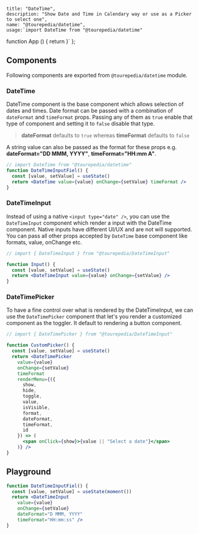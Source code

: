 
    title: "DateTime",
    description: "Show Date and Time in Calendary way or use as a Picker to select one",
    name: "@tourepedia/datetime",
    usage:`import DateTime from "@tourepedia/datetime"
function App () {
  return <DateTime />
}`
};



## Components

Following components are exported from `@tourepedia/datetime` module.

### DateTime

DateTime component is the base component which allows selection of dates and times. Date format can be passed with
a combination of `dateFormat` and `timeFormat` props. Passing any of them as `true` enable that type of component and
setting it to `false` disable that type.

> **dateFormat** defaults to `true` whereas **timeFormat** defaults to `false`

A string value can also be passed as the format for these props e.g. **dateFormat="DD MMM, YYYY"**, **timeFormat="HH:mm
A"**.

```jsx live=true
// import DateTime from "@tourepedia/datetime"
function DateTimeInputFiel() {
  const [value, setValue] = useState()
  return <DateTime value={value} onChange={setValue} timeFormat />
}
```


### DateTimeInput

Instead of using a native `<input type="date" />`, you can use the `DateTimeInput` component which render a input with
the DateTime component. Native inputs have different UI/UX and are not will supported. You can pass all other props
accepted by `DateTime` base component like formats, value, onChange etc.

```jsx live=true
// import { DateTimeInput } from "@tourepedia/DateTimeInput"

function Input() {
  const [value, setValue] = useState()
  return <DateTimeInput value={value} onChange={setValue} />
}
```

### DateTimePicker

To have a fine control over what is rendered by the DateTimeInput, we can use the `DateTimePicker` component that let's
you render a customized component as the toggler. It default to rendering a button component.

```jsx live=true
// import { DateTimePicker } from "@tourepedia/DateTimeInput"

function CustomPicker() {
  const [value, setValue] = useState()
  return <DateTimePicker
    value={value}
    onChange={setValue}
    timeFormat
    renderMenu={({
      show,
      hide,
      toggle,
      value,
      isVisible,
      format,
      dateFormat,
      timeFormat,
      id
    }) => (
      <span onClick={show}>{value || "Select a date"}</span>
    )} />
}
```



## Playground

```jsx live=true
function DateTimeInputFiel() {
  const [value, setValue] = useState(moment())
  return <DateTimeInput
    value={value}
    onChange={setValue}
    dateFormat="D MMM, YYYY"
    timeFormat="HH:mm:ss" />
}
```
